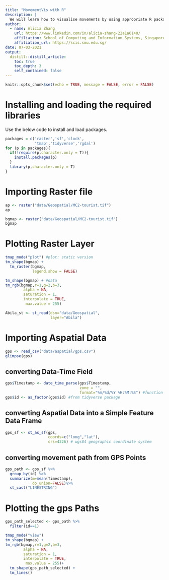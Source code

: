 ```yaml
---
title: "MovementVis with R"
description: |
  We will learn how to visualise movements by using appropriate R packages in this blog.
author:
  - name: Alicia Zhang
    url: https://www.linkedin.com/in/alicia-zhang-22a1a6140/
    affiliation: School of Computing and Information Systems, Singapore Management University
    affiliation_url: https://scis.smu.edu.sg/
date: 07-03-2021
output:
  distill::distill_article:
    toc: true
    toc_depth: 3
    self_contained: false
---
```



```r
knitr::opts_chunk$set(echo = TRUE, message = FALSE, error = FALSE)
```

# Installing and loading the required libraries

Use the below code to install and load packages. 

```r

packages = c('raster','sf','clock',
             'tmap','tidyverse','rgdal')
for (p in packages){
  if(!require(p,character.only = T)){
    install.packages(p)
  }
  library(p,character.only = T)
}
```

# Importing Raster file 

```r

ap <- raster("data/Geospatial/MC2-tourist.tif")
ap
```

```r

bgmap <- raster("data/Geospatial/MC2-tourist.tif")
bgmap
```

# Plotting Raster Layer

```r

tmap_mode("plot") #plot: static version
tm_shape(bgmap) +
  tm_raster(bgmap,
            legend.show = FALSE)
```

```r

tm_shape(bgmap) + #data
tm_rgb(bgmap,r=1,g=2,b=3,
        alpha = NA,
        saturation = 1,
        interpolate = TRUE,
         max.value = 255)
```



```r

Abila_st <- st_read(dsn="data/Geospatial",
                    layer="Abila")
```

# Importing Aspatial Data

```r

gps <- read_csv("data/aspatial/gps.csv")
glimpse(gps)
```

## converting Data-Time Field

```r

gps$Timestamp <- date_time_parse(gps$Timestamp, 
                                 zone = "",
                                 format="%m/%d/%Y %H:%M:%S") #function from clock package
gps$id <- as_factor(gps$id) #from tidyverse package

```

## converting Aspatial Data into a Simple Feature Data Frame

```r

gps_sf <- st_as_sf(gps,
                   coords=c("long","lat"),
                   crs=4326) # wgs84 geographic coordinate system

```

## converting movement path from GPS Points

```r

gps_path <- gps_sf %>%
  group_by(id) %>%
  summarize(m=mean(Timestamp),
            do_union=FALSE)%>%
  st_cast("LINESTRING")

```

# Plotting the gps Paths

```r

gps_path_selected <- gps_path %>%
  filter(id==1) 

tmap_mode("view")
tm_shape(bgmap) +
tm_rgb(bgmap,r=1,g=2,b=3,
        alpha = NA,
        saturation = 1,
        interpolate = TRUE,
         max.value = 255)+
  tm_shape(gps_path_selected) +
  tm_lines()

```